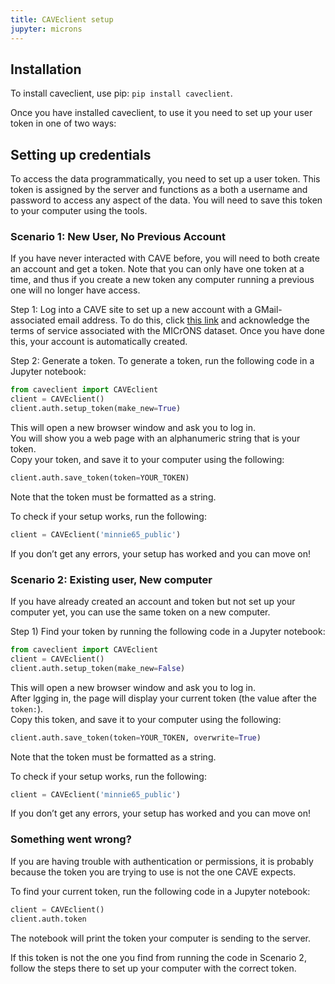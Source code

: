```yaml
---
title: CAVEclient setup
jupyter: microns
---
```



## Installation

To install caveclient, use pip: `pip install caveclient`.

Once you have installed caveclient, to use it you need to set up your user token in one of two ways:


## Setting up credentials 

To access the data programmatically, you need to set up a user token.
This token is assigned by the server and functions as a both a username and password to access any aspect of the data.
You will need to save this token to your computer using the tools.

### Scenario 1: New User, No Previous Account
If you have never interacted with CAVE before, you will need to both create an account and get a token.
Note that you can only have one token at a time, and thus if you create a new token any computer running a previous one will no longer have access.

Step 1: Log into a CAVE site to set up a new account with a GMail-associated email address. To do this, click [this link](https://minnie.microns-daf.com/materialize/views/datastack/minnie65_public) and acknowledge the terms of service associated with the MICrONS dataset. Once you have done this, your account is automatically created.

Step 2: Generate a token.
To generate a token, run the following code in a Jupyter notebook:

```python
from caveclient import CAVEclient
client = CAVEclient()
client.auth.setup_token(make_new=True)
```

This will open a new browser window and ask you to log in.  
You will show you a web page with an alphanumeric string that is your token.  
Copy your token, and save it to your computer using the following:  

```python
client.auth.save_token(token=YOUR_TOKEN)
```

Note that the token must be formatted as a string.

To check if your setup works, run the following:

```python
client = CAVEclient('minnie65_public')
```

If you don't get any errors, your setup has worked and you can move on!

### Scenario 2: Existing user, New computer

If you have already created an account and token but not set up your computer yet, you can use the same token on a new computer.

Step 1) Find your token by running the following code in a Jupyter notebook:

```python
from caveclient import CAVEclient
client = CAVEclient()
client.auth.setup_token(make_new=False)
```

This will open a new browser window and ask you to log in.  
After lgging in, the page will display your current token (the value after the `token:`).  
Copy this token, and save it to your computer using the following:  

```python
client.auth.save_token(token=YOUR_TOKEN, overwrite=True)
```

Note that the token must be formatted as a string.

To check if your setup works, run the following:

```python
client = CAVEclient('minnie65_public')
```

If you don't get any errors, your setup has worked and you can move on!

### Something went wrong?

If you are having trouble with authentication or permissions, it is probably because the token you are trying to use is not the one CAVE expects.

To find your current token, run the following code in a Jupyter notebook:

```python
client = CAVEclient()
client.auth.token
```

The notebook will print the token your computer is sending to the server.

If this token is not the one you find from running the code in Scenario 2, follow the steps there to set up your computer with the correct token.

